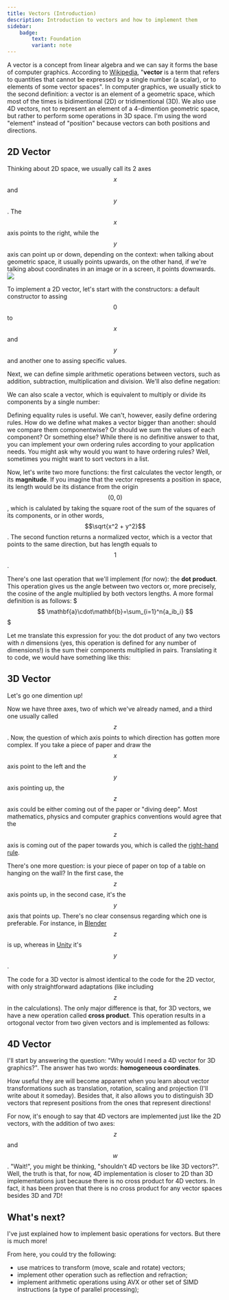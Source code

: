 ```yaml
---
title: Vectors (Introduction)
description: Introduction to vectors and how to implement them
sidebar:
    badge: 
        text: Foundation
        variant: note
---
```



A vector is a concept from linear algebra and we can say it forms the base of computer graphics. According to [Wikipedia](https://en.wikipedia.org/wiki/Vector_(mathematics_and_physics)), "**vector** is a term that refers to quantities that cannot be expressed by a single number (a scalar), or to elements of some vector spaces". In computer graphics, we usually stick to the second definition: a vector is an element of a geometric space, which most of the times is bidimentional (2D) or tridimentional (3D). We also use 4D vectors, not to represent an element of a 4-dimention geometric space, but rather to perform some operations in 3D space. I'm using the word "element" instead of "position" because vectors can both positions and directions.

## 2D Vector
Thinking about 2D space, we usually call its 2 axes $$x$$ and $$y$$. The $$x$$ axis points to the right, while the $$y$$ axis can point up or down, depending on the context: when talking about geometric space, it usually points upwards, on the other hand, if we're talking about coordinates in an image or in a screen, it points downwards.
![](../../../../../assets/code/cg/math/2d-dirs.png)

To implement a 2D vector, let's start with the constructors: a default constructor to assing $$0$$ to $$x$$ and $$y$$ and another one to assing specific values.
<CodeSnippet source={Vector} startMarker="start-constructors" endMarker="end-constructors" sourcePath="tab/graphics/math/vector.ixx"/>

Next, we can define simple arithmetic operations between vectors, such as addition, subtraction, multiplication and division. We'll also define negation:
<CodeSnippet source={Vector} startMarker="start-basic-ops" endMarker="end-basic-ops" sourcePath="tab/graphics/math/vector.ixx"/>

We can also scale a vector, which is equivalent to multiply or divide its components by a single number:
<CodeSnippet source={Vector} startMarker="start-scalar-ops" endMarker="end-scalar-ops" sourcePath="tab/graphics/math/vector.ixx"/>

Defining equality rules is useful. We can't, however, easily define ordering rules. How do we define what makes a vector bigger than another: should we compare them componentwise? Or should we sum the values of each component? Or something else? While there is no definitive answer to that, you can implement your own ordering rules according to your application needs. You might ask why would you want to have ordering rules? Well, sometimes you might want to sort vectors in a list. 
<CodeSnippet source={Vector} startMarker="start-equality" endMarker="end-equality" sourcePath="tab/graphics/math/vector.ixx"/>

Now, let's write two more functions: the first calculates the vector length, or its **magnitude**. If you imagine that the vector represents a position in space, its length would be its distance from the origin $$(0,0)$$, which is calulated by taking the square root of the sum of the squares of its components, or in other words, $$\sqrt{x^2 + y^2}$$. The second function returns a normalized vector, which is a vector that points to the same direction, but has length equals to $$1$$. 
<CodeSnippet source={Vector} startMarker="start-length-ops" endMarker="end-length-ops" sourcePath="tab/graphics/math/vector.ixx"/>

There's one last operation that we'll implement (for now): the **dot product**. This operation gives us the angle between two vectors or, more precisely, the cosine of the angle multiplied by both vectors lengths. A more formal definition is as follows:
$$$
\mathbf{a}\cdot\mathbf{b}=\sum_{i=1}^n{a_ib_i}
$$$

Let me translate this expression for you: the dot product of any two vectors with $n$ dimensions (yes, this operation is defined for any number of dimensions!) is the sum their components multiplied in pairs. Translating it to code, we would have something like this:
<CodeSnippet source={Vector} startMarker="start-dot" endMarker="end-dot" sourcePath="tab/graphics/math/vector.ixx"/>

## 3D Vector

Let's go one dimention up!

Now we have three axes, two of which we've already named, and a third one usually called $$z$$. Now, the question of which axis points to which direction has gotten more complex. If you take a piece of paper and draw the $$x$$ axis point to the left and the $$y$$ axis pointing up, the $$z$$ axis could be either coming out of the paper or "diving deep". Most mathematics, physics and computer graphics conventions would agree that the $$z$$ axis is coming out of the paper towards you, which is called the [right-hand rule](https://en.wikipedia.org/wiki/Right-hand_rule).

There's one more question: is your piece of paper on top of a table on hanging on the wall? In the first case, the $$z$$ axis points up, in the second case, it's the $$y$$ axis that points up. There's no clear consensus regarding which one is preferable. For instance, in [Blender](https://www.blender.org/) $$z$$ is up, whereas in [Unity](https://unity.com/) it's $$y$$.

The code for a 3D vector is almost identical to the code for the 2D vector, with only straightforward adaptations (like including $$z$$ in the calculations). The only major difference is that, for 3D vectors, we have a new operation called **cross product**. This operation results in a ortogonal vector from two given vectors and is implemented as follows:
<CodeSnippet source={Vector} startMarker="start-cross" endMarker="end-cross" sourcePath="tab/graphics/math/vector.ixx"/>

## 4D Vector
I'll start by answering the question: "Why would I need a 4D vector for 3D graphics?". The answer has two words: **homogeneous coordinates**.

How useful they are will become apparent when you learn about vector transformations such as translation, rotation, scaling and projection (I'll write about it someday). Besides that, it also allows you to distinguish 3D vectors that represent positions from the ones that represent directions!

For now, it's enough to say that 4D vectors are implemented just like the 2D vectors, with the addition of two axes: $$z$$ and $$w$$. "Wait!", you might be thinking, "shouldn't 4D vectors be like 3D vectors?". Well, the truth is that, for now, 4D implementation is closer to 2D than 3D implementations just because there is no cross product for 4D vectors. In fact, it has been proven that there is no cross product for any vector spaces besides 3D and 7D!

## What's next?
I've just explained how to implement basic operations for vectors. But there is much more!

From here, you could try the following:
- use matrices to transform (move, scale and rotate) vectors;
- implement other operation such as reflection and refraction;
- implement arithmetic operations using AVX or other set of SIMD instructions (a type of parallel processing);